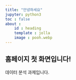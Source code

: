 ```yaml
---
title: "안녕하세요"
jupyter: python3
toc : false
about :
    id : heading
    template : jolla
    image : pooh.webp
---
```


## 홈페이지 첫 화면입니다!

데이터 분석 과제입니다.